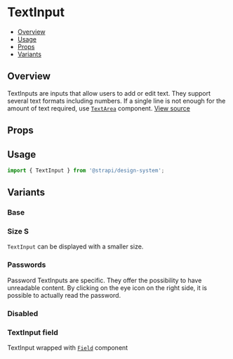 

<Meta of={TextInputStories} />

# TextInput

- [Overview](#overview)
- [Usage](#usage)
- [Props](#props)
- [Variants](#variants)

## Overview

TextInputs are inputs that allow users to add or edit text. They support several text formats including numbers. If a
single line is not enough for the amount of text required, use
[`TextArea`](https://github.com/strapi/design-system/tree/main/packages/strapi-design-system/src/TextArea) component.
[View source](https://github.com/strapi/design-system/tree/main/packages/strapi-design-system/src/TextInput)

## Props

<ArgsTable of={TextInput} />

## Usage

```js
import { TextInput } from '@strapi/design-system';
```

<Canvas of={TextInputStories.Base} />

## Variants

### Base

<Canvas of={TextInputStories.Base} />

### Size S

`TextInput` can be displayed with a smaller size.

<Canvas of={TextInputStories.SizeS} />

### Passwords

Password TextInputs are specific. They offer the possibility to have unreadable content. By clicking on the eye icon on
the right side, it is possible to actually read the password.

<Canvas of={TextInputStories.Password} />

### Disabled

<Canvas of={TextInputStories.Disabled} />

### TextInput field

TextInput wrapped with
[`Field`](https://github.com/strapi/design-system/tree/main/packages/strapi-design-system/src/Field) component

<Canvas of={TextInputStories.WithField} />
